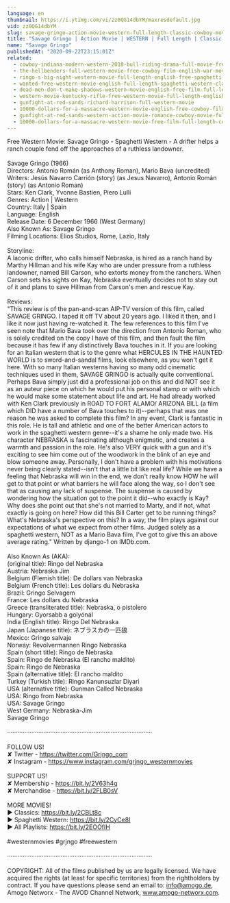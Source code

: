 ```yaml
---
language: en
thumbnail: https://i.ytimg.com/vi/zz0QG14dbYM/maxresdefault.jpg
vid: zz0QG14dbYM
slug: savage-gringo-action-movie-western-full-length-classic-cowboy-movie-english
title: "Savage Gringo | Action Movie | WESTERN | Full Length | Classic Cowboy Movie | English"
name: "Savage Gringo"
publishedAt: "2020-09-22T23:15:01Z"
related:
  - cowboy-indiana-modern-western-2018-bull-riding-drama-full-movie-free-feature-film-hd
  - the-hellbenders-full-western-movie-free-cowboy-film-english-war-movie
  - ringo-s-big-night-western-movie-full-length-english-free-spaghetti-western
  - wanted-free-western-movie-english-full-length-spaghetti-western-classic-feature-film
  - dead-men-don-t-make-shadows-western-movie-english-free-film-full-length-spaghetti-western
  - western-movie-kentucky-rifle-free-western-movie-full-length-english-full-movies
  - gunfight-at-red-sands-richard-harrison-full-western-movie
  - 10000-dollars-for-a-massacre-western-movie-english-free-cowboy-film
  - gunfight-at-red-sands-western-action-movie-romance-cowboy-movie-full-length-film
  - 10000-dollars-for-a-massacre-western-movie-free-film-full-length-cowboy-films-english
---
```


Free Western Movie: Savage Gringo - Spaghetti Western - A drifter helps a ranch couple fend off the approaches of a ruthless landowner. <br />
<br />
Savage Gringo (1966)<br />
Directors: Antonio Román (as Anthony Roman), Mario Bava (uncredited)<br />
Writers: Jesús Navarro Carrión (story) (as Jesus Navarro), Antonio Román (story) (as Antonio Roman)<br />
Stars: Ken Clark, Yvonne Bastien, Piero Lulli <br />
Genres: Action | Western <br />
Country: Italy | Spain<br />
Language: English <br />
Release Date: 6 December 1966 (West Germany) <br />
Also Known As: Savage Gringo <br />
Filming Locations: Elios Studios, Rome, Lazio, Italy <br />
<br />
Storyline:<br />
A laconic drifter, who calls himself Nebraska, is hired as a ranch hand by Marthy Hillman and his wife Kay who are under pressure from a ruthless landowner, named Bill Carson, who extorts money from the ranchers. When Carson sets his sights on Kay, Nebraska eventually decides not to stay out of it and plans to save Hillman from Carson's men and rescue Kay.<br />
<br />
Reviews:<br />
"This review is of the pan-and-scan AIP-TV version of this film, called SAVAGE GRINGO. I taped it off TV about 20 years ago. I liked it then, and I like it now just having re-watched it. The few references to this film I've seen note that Mario Bava took over the direction from Antonio Roman, who is solely credited on the copy I have of this film, and then fault the film because it has few if any distinctively Bava touches in it. If you are looking for an Italian western that is to the genre what HERCULES IN THE HAUNTED WORLD is to sword-and-sandal films, look elsewhere, as you won't get it here. With so many Italian westerns having so many odd cinematic techniques used in them, SAVAGE GRINGO is actually quite conventional. Perhaps Bava simply just did a professional job on this and did NOT see it as an auteur piece on which he would put his personal stamp or with which he would make some statement about life and art. He had already worked with Ken Clark previously in ROAD TO FORT ALAMO/ ARIZONA BILL (a film which DID have a number of Bava touches to it)--perhaps that was one reason he was asked to complete this film? In any event, Clark is fantastic in this role. He is tall and athletic and one of the better American actors to work in the spaghetti western genre--it's a shame he only made two. His character NEBRASKA is fascinating although enigmatic, and creates a warmth and passion in the role. He's also VERY quick with a gun and it's exciting to see him come out of the woodwork in the blink of an eye and blow someone away. Personally, I don't have a problem with his motivations never being clearly stated--isn't that a little bit like real life? While we have a feeling that Nebraska will win in the end, we don't really know HOW he will get to that point or what barriers he will face along the way, so I don't see that as causing any lack of suspense. The suspense is caused by wondering how the situation got to the point it did--who exactly is Kay? Why does she point out that she's not married to Marty, and if not, what exactly is going on here? How did this Bill Carter get to be running things? What's Nebraska's perspective on this? In a way, the film plays against our expectations of what we expect from other films. Judged solely as a spaghetti western, NOT as a Mario Bava film, I've got to give this an above average rating." Written by django-1 on IMDb.com. <br />
<br />
Also Known As (AKA):<br />
(original title): Ringo del Nebraska<br />
Austria: Nebraska Jim<br />
Belgium (Flemish title): De dollars van Nebraska<br />
Belgium (French title): Les dollars du Nebraska<br />
Brazil: Gringo Selvagem<br />
France: Les dollars du Nebraska<br />
Greece (transliterated title): Nebraska, o pistolero<br />
Hungary: Gyorsabb a golyónál<br />
India (English title): Ringo Del Nebraska<br />
Japan (Japanese title): ネブラスカの一匹狼<br />
Mexico: Gringo salvaje<br />
Norway: Revolvermannen Ringo Nebraska<br />
Spain (short title): Ringo de Nebraska<br />
Spain: Ringo de Nebraska (El rancho maldito)<br />
Spain: Ringo de Nebraska<br />
Spain (alternative title): El rancho maldito<br />
Turkey (Turkish title): Ringo Kanunsuzlar Diyari<br />
USA (alternative title): Gunman Called Nebraska<br />
USA: Ringo from Nebraska<br />
USA: Savage Gringo<br />
West Germany: Nebraska-Jim<br />
 Savage Gringo<br />
<br />
····················································································<br />
<br />
FOLLOW US!<br />
✘ Twitter - https://twitter.com/Grjngo_com<br />
✘ Instagram - https://www.instagram.com/grjngo_westernmovies<br />
<br />
SUPPORT US!<br />
✘ Membership - https://bit.ly/2V63h4q<br />
✘ Merchandise - https://bit.ly/2FLB0sV<br />
<br />
MORE MOVIES! <br />
► Classics: https://bit.ly/2CBLt8c <br />
► Spaghetti Western: https://bit.ly/2CyCe8I <br />
► All Playlists: https://bit.ly/2EOOfIH <br />
<br />
#westernmovies #grjngo #freewestern<br />
<br />
····················································································<br />
<br />
COPYRIGHT: All of the films published by us are legally licensed. We have acquired the rights (at least for specific territories) from the rightholders by contract. If you have questions please send an email to: info@amogo.de, Amogo Networx - The AVOD Channel Network, www.amogo-networx.com.